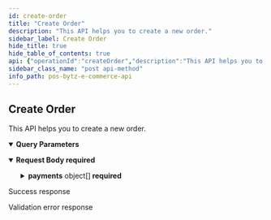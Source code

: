 ```yaml
---
id: create-order
title: "Create Order"
description: "This API helps you to create a new order."
sidebar_label: Create Order
hide_title: true
hide_table_of_contents: true
api: {"operationId":"createOrder","description":"This API helps you to create a new order.","parameters":[{"name":"cartId","required":true,"in":"query","description":"The unique id of the cart.","schema":{}}],"requestBody":{"required":true,"content":{"application/json":{"schema":{"type":"object","properties":{"orderType":{"type":"string","description":"Type of the order.","enum":["delivery","pickup"]},"orderStatus":{"type":"string","description":"Status of the order.","enum":["pending","complete"]},"billingAddressId":{"type":"string","description":"ID of the Billing Address."},"shippingAddressId":{"type":"string","description":"ID of the Shipping Address."},"scheduledAt":{"type":"string","description":"The date at which the order was scheduled."},"payments":{"type":"array","items":{"type":"object","properties":{"paymentMethodId":{"type":"number","description":"Unique identifier of the Payment method used."},"amount":{"type":"number","description":"Amount paid in the respective payment."},"status":{"type":"string","description":"Status of payment.","enum":["pending","complete","refunded"]}},"required":["paymentMethodId","amount","status"]}}},"required":["orderType","billingAddressId","payments"]}}}},"responses":{"201":{"description":"Success response","content":{"application/json":{"example":{"statusCode":201,"data":{"storeId":1171,"locationId":1364,"userId":"63775bf2622952337246312a","type":"pickup","status":"complete","items":[{"variation":{"_id":352183,"name":"Tomato Basil Penne Pasta"},"item":{"_id":343468,"name":"Penne Pasta"},"category":{"_id":34259,"name":"Pasta"},"inventoryId":363731,"name":"Tomato Basil Penne Pasta","image":"https://s3.amazonaws.com/posbytz-qa/items/0a5c76d2-934e-42d7-83ab-77a9d8c78fe4-large.jpg","sku":"777785553444070","quantity":1,"price":180,"mrp":0,"groups":[],"subtotal":180,"tax":0,"taxes":[],"discount":0,"discounts":[],"total":180,"_id":"63f0d29551f4efba724cd733"}],"bill":{"subtotal":180,"tax":0,"taxes":[],"discount":0,"discounts":[],"charge":0,"charges":[],"roundOff":0,"total":180},"payments":[{"paymentMethodId":18,"name":"Cash On Delivery","slug":"cod","amount":180,"status":"complete"}],"billingAddress":{"annotation":"Home","line":"Plot No 52, Balarishna Nagar, 1st Street, Thiruninravur","area":"Thiruninravur","city":"Chennai","state":"Tamil Nadu","country":"India","zip":"602024","landmark":"Near Kamban Park","coordinates":[0,0],"default":false,"_id":"63526083733e9dc27c656f89"},"createdAt":"2023-02-18T13:30:21.105Z","_id":"63f0d2ed51f4efba724cd79c","user":{"_id":"63775bf2622952337246312a","email":{"id":"harish@bytize.in","verified":true},"mobile":{"code":"+91","number":"9962794005","verified":true},"dob":"Mon Jul 05 1993 05:30:00 GMT+0530 (India Standard Time)","gender":"Male","name":"Harish Mohan"}}}}}},"400":{"description":"Validation error response","content":{"application/json":{"example":{"statusCode":400,"message":"Bad Request"}}}}},"tags":["Orders"],"security":[{"oauth2":["order:read","order:write"]}],"method":"post","path":"/ecommerce/v1/orders","servers":[],"securitySchemes":{"oauth2":{"type":"oauth2","flows":{"clientCredentials":{"tokenUrl":"https://gateway-api.smartbytz.com/ecommerce/oauth2/token","scopes":["country:read","store:read","category:read","item:read","user:read","user:write","cart:read","cart:write","order:read","order:write","search:read","reviews: read","reviews: write","brand:read"]}}}},"jsonRequestBodyExample":{"orderType":"delivery","orderStatus":"pending","billingAddressId":"string","shippingAddressId":"string","scheduledAt":"string","payments":[{"paymentMethodId":0,"amount":0,"status":"pending"}]},"info":{"title":"PosBytz E-Commerce API","description":"Whether you&apos;re building a custom-branded storefront or looking for ways to extend Posbytz, the following guide will help you achieve your goals.","version":"1.0","contact":{}},"postman":{"name":"Create Order","description":{"content":"This API helps you to create a new order.","type":"text/plain"},"url":{"path":["ecommerce","v1","orders"],"host":["{{baseUrl}}"],"query":[{"disabled":false,"description":{"content":"(Required) The unique id of the cart.","type":"text/plain"},"key":"cartId","value":""}],"variable":[]},"header":[{"key":"Content-Type","value":"application/json"},{"key":"Accept","value":"application/json"}],"method":"POST","body":{"mode":"raw","raw":"\"\"","options":{"raw":{"language":"json"}}},"auth":{"type":"oauth2","oauth2":[]}}}
sidebar_class_name: "post api-method"
info_path: pos-bytz-e-commerce-api
---
```



## Create Order



This API helps you to create a new order.

<details style={{"marginBottom":"1rem"}} data-collapsed={false} open={true}><summary style={{}}><strong>Query Parameters</strong></summary><div><ul><ParamsItem className={"paramsItem"} param={{"name":"cartId","required":true,"in":"query","description":"The unique id of the cart.","schema":{}}}></ParamsItem></ul></div></details><MimeTabs><TabItem label={"application/json"} value={"application/json-schema"}><details style={{}} data-collapsed={false} open={true}><summary style={{"textAlign":"left"}}><strong>Request Body</strong><strong style={{"fontSize":"var(--ifm-code-font-size)","color":"var(--openapi-required)"}}> required</strong></summary><div style={{"textAlign":"left","marginLeft":"1rem"}}></div><ul style={{"marginLeft":"1rem"}}><SchemaItem collapsible={false} name={"orderType"} required={true} schemaDescription={"Type of the order."} schemaName={"string"} qualifierMessage={"**Possible values:** [`delivery`, `pickup`]"} defaultValue={undefined}></SchemaItem><SchemaItem collapsible={false} name={"orderStatus"} required={false} schemaDescription={"Status of the order."} schemaName={"string"} qualifierMessage={"**Possible values:** [`pending`, `complete`]"} defaultValue={undefined}></SchemaItem><SchemaItem collapsible={false} name={"billingAddressId"} required={true} schemaDescription={"ID of the Billing Address."} schemaName={"string"} qualifierMessage={undefined} defaultValue={undefined}></SchemaItem><SchemaItem collapsible={false} name={"shippingAddressId"} required={false} schemaDescription={"ID of the Shipping Address."} schemaName={"string"} qualifierMessage={undefined} defaultValue={undefined}></SchemaItem><SchemaItem collapsible={false} name={"scheduledAt"} required={false} schemaDescription={"The date at which the order was scheduled."} schemaName={"string"} qualifierMessage={undefined} defaultValue={undefined}></SchemaItem><SchemaItem collapsible={true} className={"schemaItem"}><details style={{}}><summary style={{}}><strong>payments</strong><span style={{"opacity":"0.6"}}> object[]</span><strong style={{"fontSize":"var(--ifm-code-font-size)","color":"var(--openapi-required)"}}> required</strong></summary><div style={{"marginLeft":"1rem"}}><SchemaItem collapsible={false} name={"paymentMethodId"} required={true} schemaDescription={"Unique identifier of the Payment method used."} schemaName={"number"} qualifierMessage={undefined} defaultValue={undefined}></SchemaItem><SchemaItem collapsible={false} name={"amount"} required={true} schemaDescription={"Amount paid in the respective payment."} schemaName={"number"} qualifierMessage={undefined} defaultValue={undefined}></SchemaItem><SchemaItem collapsible={false} name={"status"} required={true} schemaDescription={"Status of payment."} schemaName={"string"} qualifierMessage={"**Possible values:** [`pending`, `complete`, `refunded`]"} defaultValue={undefined}></SchemaItem></div></details></SchemaItem></ul></details></TabItem></MimeTabs><div><ApiTabs><TabItem label={"201"} value={"201"}><div>

Success response

</div><div><MimeTabs groupId={"mime-type"}><TabItem label={"application/json"} value={"application/json"}><SchemaTabs groupId={"schema-tabs"}><TabItem label={"Example"} value={"Example"}><ResponseSamples responseExample={"{\n  \"statusCode\": 201,\n  \"data\": {\n    \"storeId\": 1171,\n    \"locationId\": 1364,\n    \"userId\": \"63775bf2622952337246312a\",\n    \"type\": \"pickup\",\n    \"status\": \"complete\",\n    \"items\": [\n      {\n        \"variation\": {\n          \"_id\": 352183,\n          \"name\": \"Tomato Basil Penne Pasta\"\n        },\n        \"item\": {\n          \"_id\": 343468,\n          \"name\": \"Penne Pasta\"\n        },\n        \"category\": {\n          \"_id\": 34259,\n          \"name\": \"Pasta\"\n        },\n        \"inventoryId\": 363731,\n        \"name\": \"Tomato Basil Penne Pasta\",\n        \"image\": \"https://s3.amazonaws.com/posbytz-qa/items/0a5c76d2-934e-42d7-83ab-77a9d8c78fe4-large.jpg\",\n        \"sku\": \"777785553444070\",\n        \"quantity\": 1,\n        \"price\": 180,\n        \"mrp\": 0,\n        \"groups\": [],\n        \"subtotal\": 180,\n        \"tax\": 0,\n        \"taxes\": [],\n        \"discount\": 0,\n        \"discounts\": [],\n        \"total\": 180,\n        \"_id\": \"63f0d29551f4efba724cd733\"\n      }\n    ],\n    \"bill\": {\n      \"subtotal\": 180,\n      \"tax\": 0,\n      \"taxes\": [],\n      \"discount\": 0,\n      \"discounts\": [],\n      \"charge\": 0,\n      \"charges\": [],\n      \"roundOff\": 0,\n      \"total\": 180\n    },\n    \"payments\": [\n      {\n        \"paymentMethodId\": 18,\n        \"name\": \"Cash On Delivery\",\n        \"slug\": \"cod\",\n        \"amount\": 180,\n        \"status\": \"complete\"\n      }\n    ],\n    \"billingAddress\": {\n      \"annotation\": \"Home\",\n      \"line\": \"Plot No 52, Balarishna Nagar, 1st Street, Thiruninravur\",\n      \"area\": \"Thiruninravur\",\n      \"city\": \"Chennai\",\n      \"state\": \"Tamil Nadu\",\n      \"country\": \"India\",\n      \"zip\": \"602024\",\n      \"landmark\": \"Near Kamban Park\",\n      \"coordinates\": [\n        0,\n        0\n      ],\n      \"default\": false,\n      \"_id\": \"63526083733e9dc27c656f89\"\n    },\n    \"createdAt\": \"2023-02-18T13:30:21.105Z\",\n    \"_id\": \"63f0d2ed51f4efba724cd79c\",\n    \"user\": {\n      \"_id\": \"63775bf2622952337246312a\",\n      \"email\": {\n        \"id\": \"harish@bytize.in\",\n        \"verified\": true\n      },\n      \"mobile\": {\n        \"code\": \"+91\",\n        \"number\": \"9962794005\",\n        \"verified\": true\n      },\n      \"dob\": \"Mon Jul 05 1993 05:30:00 GMT+0530 (India Standard Time)\",\n      \"gender\": \"Male\",\n      \"name\": \"Harish Mohan\"\n    }\n  }\n}"} language={"json"}></ResponseSamples></TabItem></SchemaTabs></TabItem></MimeTabs></div></TabItem><TabItem label={"400"} value={"400"}><div>

Validation error response

</div><div><MimeTabs groupId={"mime-type"}><TabItem label={"application/json"} value={"application/json"}><SchemaTabs groupId={"schema-tabs"}><TabItem label={"Example"} value={"Example"}><ResponseSamples responseExample={"{\n  \"statusCode\": 400,\n  \"message\": \"Bad Request\"\n}"} language={"json"}></ResponseSamples></TabItem></SchemaTabs></TabItem></MimeTabs></div></TabItem></ApiTabs></div>
      